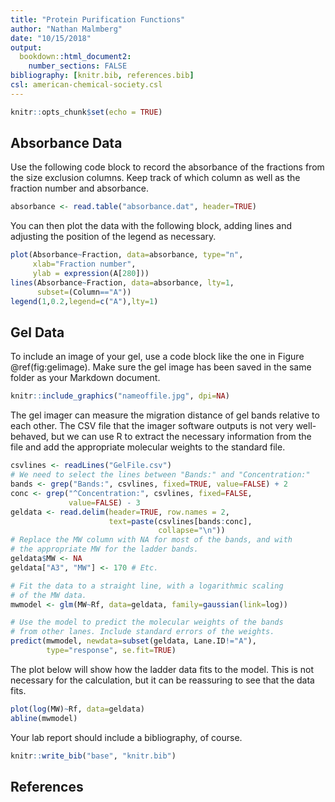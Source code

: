 ```yaml
---
title: "Protein Purification Functions"
author: "Nathan Malmberg"
date: "10/15/2018"
output: 
  bookdown::html_document2:
    number_sections: FALSE
bibliography: [knitr.bib, references.bib]
csl: american-chemical-society.csl
---
```


```r
knitr::opts_chunk$set(echo = TRUE)
```

## Absorbance Data

Use the following code block to record the absorbance of the fractions from the size exclusion columns. Keep track of which column as well as the fraction number and absorbance.

```r
absorbance <- read.table("absorbance.dat", header=TRUE)
```

You can then plot the data with the following block, adding lines and adjusting the position of the legend as necessary.

```r
plot(Absorbance~Fraction, data=absorbance, type="n",
     xlab="Fraction number",
     ylab = expression(A[280]))
lines(Absorbance~Fraction, data=absorbance, lty=1,
      subset=(Column=="A"))
legend(1,0.2,legend=c("A"),lty=1)
```

## Gel Data

To include an image of your gel, use a code block like the one in Figure \@ref(fig:gelimage). Make sure the gel image has been saved in the same folder as your Markdown document.

```r
knitr::include_graphics("nameoffile.jpg", dpi=NA)
```

The gel imager can measure the migration distance of gel bands relative to each other. The CSV file that the imager software outputs is not very well-behaved, but we can use R to extract the necessary information from the file and add the appropriate molecular weights to the standard file.

```r
csvlines <- readLines("GelFile.csv")
# We need to select the lines between "Bands:" and "Concentration:"
bands <- grep("Bands:", csvlines, fixed=TRUE, value=FALSE) + 2
conc <- grep("^Concentration:", csvlines, fixed=FALSE,
             value=FALSE) - 3
geldata <- read.delim(header=TRUE, row.names = 2,
                      text=paste(csvlines[bands:conc],
                                 collapse="\n"))
# Replace the MW column with NA for most of the bands, and with
# the appropriate MW for the ladder bands.
geldata$MW <- NA
geldata["A3", "MW"] <- 170 # Etc.

# Fit the data to a straight line, with a logarithmic scaling
# of the MW data.
mwmodel <- glm(MW~Rf, data=geldata, family=gaussian(link=log))

# Use the model to predict the molecular weights of the bands
# from other lanes. Include standard errors of the weights.
predict(mwmodel, newdata=subset(geldata, Lane.ID!="A"),
        type="response", se.fit=TRUE)
```

The plot below will show how the ladder data fits to the model. This is not necessary for the calculation, but it can be reassuring to see that the data fits.

```r
plot(log(MW)~Rf, data=geldata)
abline(mwmodel)
```

Your lab report should include a bibliography, of course.

```r
knitr::write_bib("base", "knitr.bib")
```

## References

